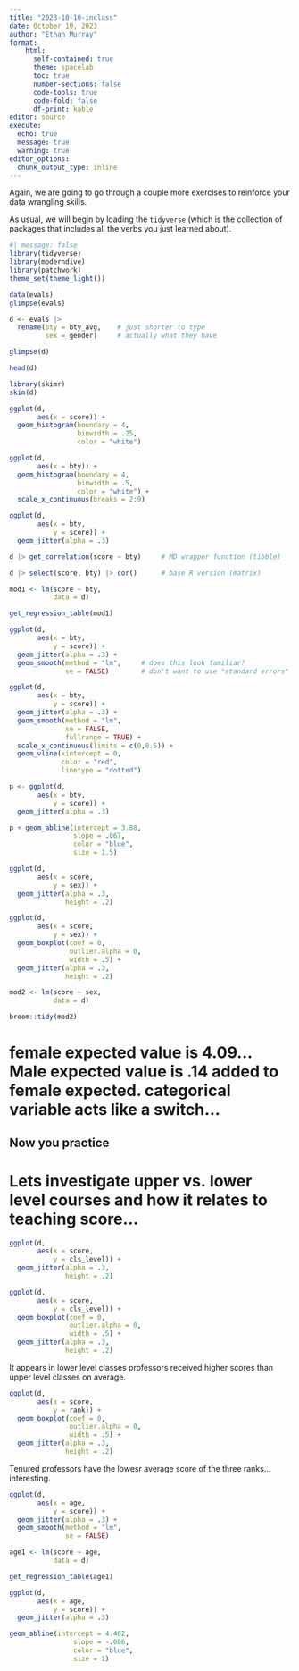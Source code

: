 ```yaml
---
title: "2023-10-10-inclass"
date: October 10, 2023
author: "Ethan Murray"
format: 
    html: 
      self-contained: true
      theme: spacelab
      toc: true
      number-sections: false
      code-tools: true
      code-fold: false
      df-print: kable
editor: source
execute:
  echo: true
  message: true
  warning: true
editor_options: 
  chunk_output_type: inline
---
```


Again, we are going to go through a couple more exercises to reinforce your data wrangling skills.

As usual, we will begin by loading the `tidyverse` (which is the collection of packages that includes all the verbs you just learned about).

```r
#| message: false
library(tidyverse)
library(moderndive)
library(patchwork)
theme_set(theme_light())
```

```r
data(evals)
glimpse(evals)
```

```r
d <- evals |>
  rename(bty = bty_avg,    # just shorter to type
         sex = gender)     # actually what they have

glimpse(d)
```

```r
head(d)
```

```r
library(skimr)
skim(d)
```

```r
ggplot(d,
       aes(x = score)) +
  geom_histogram(boundary = 4,
                 binwidth = .25,
                 color = "white")
```

```r
ggplot(d,
       aes(x = bty)) +
  geom_histogram(boundary = 4,
                 binwidth = .5,
                 color = "white") +
  scale_x_continuous(breaks = 2:9)
```

```r
ggplot(d,
       aes(x = bty,
           y = score)) +
  geom_jitter(alpha = .3)
```

```r
d |> get_correlation(score ~ bty)     # MD wrapper function (tibble)
```

```r
d |> select(score, bty) |> cor()      # base R version (matrix)
```

```r
mod1 <- lm(score ~ bty,
           data = d)
```

```r
get_regression_table(mod1)
```

```r
ggplot(d,
       aes(x = bty,
           y = score)) +
  geom_jitter(alpha = .3) +
  geom_smooth(method = "lm",     # does this look familiar?
              se = FALSE)        # don't want to use "standard errors" for now
```

```r
ggplot(d,
       aes(x = bty,
           y = score)) +
  geom_jitter(alpha = .3) +
  geom_smooth(method = "lm",
              se = FALSE,
              fullrange = TRUE) +
  scale_x_continuous(limits = c(0,8.5)) +
  geom_vline(xintercept = 0,
             color = "red",
             linetype = "dotted")
```

```r
p <- ggplot(d,
       aes(x = bty,
           y = score)) +
  geom_jitter(alpha = .3)

p + geom_abline(intercept = 3.88,
                slope = .067,
                color = "blue",
                size = 1.5)
```

```r
ggplot(d,
       aes(x = score,
           y = sex)) +
  geom_jitter(alpha = .3,
              height = .2)
```

```r
ggplot(d,
       aes(x = score,
           y = sex)) +
  geom_boxplot(coef = 0,
               outlier.alpha = 0,
               width = .5) +
  geom_jitter(alpha = .3,
              height = .2) 
```

```r
mod2 <- lm(score ~ sex,
           data = d) 

broom::tidy(mod2)
```
# female expected value is 4.09... Male expected value is .14 added to female expected. categorical variable acts like a switch...


## Now you practice

# Lets investigate upper vs. lower level courses and how it relates to teaching score... 
```r
ggplot(d,
       aes(x = score,
           y = cls_level)) +
  geom_jitter(alpha = .3,
              height = .2)
```

```r
ggplot(d,
       aes(x = score,
           y = cls_level)) +
  geom_boxplot(coef = 0,
               outlier.alpha = 0,
               width = .5) +
  geom_jitter(alpha = .3,
              height = .2) 
```
It appears in lower level classes professors received higher scores than upper level classes on average. 
```r
ggplot(d,
       aes(x = score,
           y = rank)) +
  geom_boxplot(coef = 0,
               outlier.alpha = 0,
               width = .5) +
  geom_jitter(alpha = .3,
              height = .2) 
```
Tenured professors have the lowesr average score of the three ranks... interesting. 
```r
ggplot(d,
       aes(x = age,
           y = score)) +
  geom_jitter(alpha = .3) +
  geom_smooth(method = "lm",
              se = FALSE)
```

```r
age1 <- lm(score ~ age,
           data = d)
```

```r
get_regression_table(age1)
```

```r
ggplot(d,
       aes(x = age,
           y = score)) +
  geom_jitter(alpha = .3)

geom_abline(intercept = 4.462,
                slope = -.006,
                color = "blue",
                size = 1)
```

```r

```

```r

```

```r

```

```r

```

```r

```
```r

```

```r

```